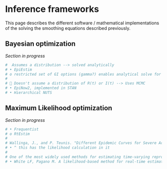 # Inference frameworks { .unnumbered}

This page describes the different software / mathematical implementations of the solving the smoothing equations described previously.

## Bayesian optimization

*Section in progress*

```r
#  Assumes a distribution --> solved analytically
# •	EpiEstim
# o	restricted set of GI options (gamma?) enables analytical solve for the posterior estimate of R(t) which is also a Gamma, using conjugate priors
# 
# 	Doesn't assume a distribution of R(t) or I(t) --> Uses MCMC
# •	EpiNow2, implemented in STAN
# •	Hierarchical NUTS
```

## Maximum Likelihood optimization

*Section in progress*

```r
# •	Frequentist
# o	RtEstim
# 
# Wallinga, J., and P. Teunis. "Different Epidemic Curves for Severe Acute Respiratory Syndrome Reveal Similar Impacts of Control Measures." American Journal of Epidemiology 160,no. 6 (2004): 509.
# •	^ this has the likelihood calculation in it
# 
# One of the most widely used methods for estimating time-varying reproduction number is a maximum likelihood-based approach {White, 2008}. 
# •	White LF, Pagano M. A likelihood-based method for real-time estimation of the serial interval and reproductive number of an epidemic. Stat Med 2008; 27(16): 2999–3016.
```


